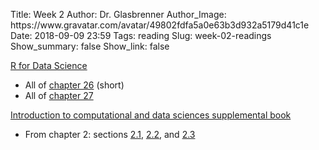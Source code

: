 Title: Week 2
Author: Dr. Glasbrenner
Author_Image: https://www.gravatar.com/avatar/49802fdfa5a0e63b3d932a5179d41c1e
Date: 2018-09-09 23:59
Tags: reading
Slug: week-02-readings
Show_summary: false
Show_link: false

[[R for Data Science][r4ds-book]]{.h3}

*   All of [chapter 26][r4ds-ch-26] (short)
*   All of [chapter 27][r4ds-ch-27]

[[Introduction to computational and data sciences supplemental book][cds-book]]{.h3}

*   From chapter 2: sections [2.1][cds-book-ch-2.1], [2.2][cds-book-ch-2.2], and [2.3][cds-book-ch-2.3]

[r4ds-book]:  http://r4ds.had.co.nz
[r4ds-ch-26]: http://r4ds.had.co.nz/communicate-intro.html
[r4ds-ch-27]: http://r4ds.had.co.nz/r-markdown.html
[cds-book]: http://book.cds101.com
[cds-book-ch-2.1]: http://book.cds101.com/getting-started.html
[cds-book-ch-2.2]: http://book.cds101.com/navigating-the-github-site.html
[cds-book-ch-2.3]: http://book.cds101.com/repositories.html
